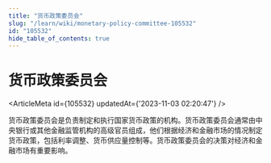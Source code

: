 ```yaml
---
title: "货币政策委员会"
slug: "/learn/wiki/monetary-policy-committee-105532"
id: "105532"
hide_table_of_contents: true
---
```



# 货币政策委员会

<ArticleMeta id={105532} updatedAt={'2023-11-03 02:20:47'} />
<div className='border-solid border-b border-t-0 my-4 border-[var(--ifm-color-gray-300)]' />

货币政策委员会是负责制定和执行国家货币政策的机构。货币政策委员会通常由中央银行或其他金融监管机构的高级官员组成，他们根据经济和金融市场的情况制定货币政策，包括利率调整、货币供应量控制等。货币政策委员会的决策对经济和金融市场有重要影响。
